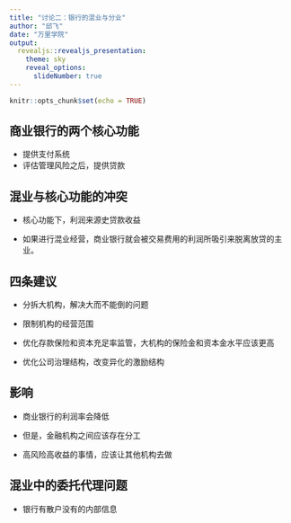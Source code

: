 ```yaml
---
title: "讨论二：银行的混业与分业"
author: "邱飞"
date: "万里学院"
output:
  revealjs::revealjs_presentation:
    theme: sky
    reveal_options:
      slideNumber: true
---
```



```r
knitr::opts_chunk$set(echo = TRUE)
```

## 商业银行的两个核心功能

- 提供支付系统
- 评估管理风险之后，提供贷款

## 混业与核心功能的冲突

- 核心功能下，利润来源史贷款收益

- 如果进行混业经营，商业银行就会被交易费用的利润所吸引来脱离放贷的主业。

## 四条建议

- 分拆大机构，解决大而不能倒的问题

- 限制机构的经营范围

- 优化存款保险和资本充足率监管，大机构的保险金和资本金水平应该更高

- 优化公司治理结构，改变异化的激励结构

## 影响

- 商业银行的利润率会降低

- 但是，金融机构之间应该存在分工

- 高风险高收益的事情，应该让其他机构去做

## 混业中的委托代理问题

- 银行有散户没有的内部信息

